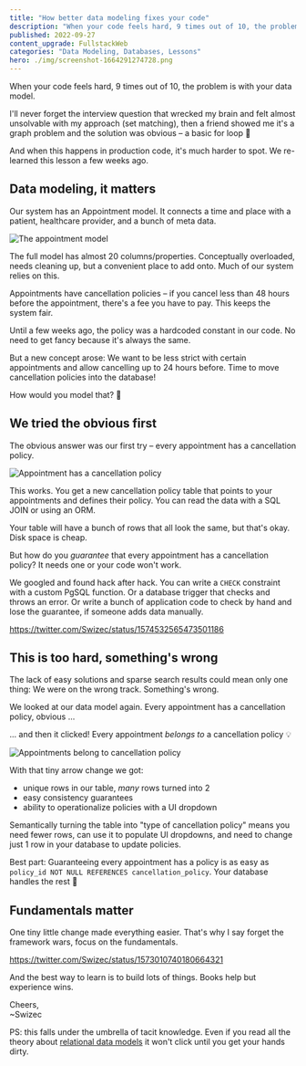 ```yaml
---
title: "How better data modeling fixes your code"
description: "When your code feels hard, 9 times out of 10, the problem is with your data model. The signs are subtle."
published: 2022-09-27
content_upgrade: FullstackWeb
categories: "Data Modeling, Databases, Lessons"
hero: ./img/screenshot-1664291274728.png
---
```


When your code feels hard, 9 times out of 10, the problem is with your data model.

I'll never forget the interview question that wrecked my brain and felt almost unsolvable with my approach (set matching), then a friend showed me it's a graph problem and the solution was obvious – a basic for loop 🤯

And when this happens in production code, it's much harder to spot. We re-learned this lesson a few weeks ago.

## Data modeling, it matters

Our system has an Appointment model. It connects a time and place with a patient, healthcare provider, and a bunch of meta data.

![The appointment model](./img/The-appointment-model0a9d58.png)

The full model has almost 20 columns/properties. Conceptually overloaded, needs cleaning up, but a convenient place to add onto. Much of our system relies on this.

Appointments have cancellation policies – if you cancel less than 48 hours before the appointment, there's a fee you have to pay. This keeps the system fair.

Until a few weeks ago, the policy was a hardcoded constant in our code. No need to get fancy because it's always the same.

But a new concept arose: We want to be less strict with certain appointments and allow cancelling up to 24 hours before. Time to move cancellation policies into the database!

How would you model that? 🤔

## We tried the obvious first

The obvious answer was our first try – every appointment has a cancellation policy.

![Appointment has a cancellation policy](./img/Appointment-has-a-cancellation-policyh4524a.png)

This works. You get a new cancellation policy table that points to your appointments and defines their policy. You can read the data with a SQL JOIN or using an ORM.

Your table will have a bunch of rows that all look the same, but that's okay. Disk space is cheap.

But how do you _guarantee_ that every appointment has a cancellation policy? It needs one or your code won't work.

We googled and found hack after hack. You can write a `CHECK` constraint with a custom PgSQL function. Or a database trigger that checks and throws an error. Or write a bunch of application code to check by hand and lose the guarantee, if someone adds data manually.

https://twitter.com/Swizec/status/1574532565473501186

## This is too hard, something's wrong

The lack of easy solutions and sparse search results could mean only one thing: We were on the wrong track. Something's wrong.

We looked at our data model again. Every appointment has a cancellation policy, obvious ...

... and then it clicked! Every appointment _belongs to_ a cancellation policy 💡

![Appointments belong to cancellation policy](./img/Appointments-belong-to-cancellation-policybgh1hd.png)

With that tiny arrow change we got:

- unique rows in our table, _many_ rows turned into 2
- easy consistency guarantees
- ability to operationalize policies with a UI dropdown

Semantically turning the table into "type of cancellation policy" means you need fewer rows, can use it to populate UI dropdowns, and need to change just 1 row in your database to update policies.

Best part: Guaranteeing every appointment has a policy is as easy as `policy_id NOT NULL REFERENCES cancellation_policy`. Your database handles the rest 🤘

## Fundamentals matter

One tiny little change made everything easier. That's why I say forget the framework wars, focus on the fundamentals.

https://twitter.com/Swizec/status/1573010740180664321

And the best way to learn is to build lots of things. Books help but experience wins.

Cheers,<br/>
~Swizec

PS: this falls under the umbrella of tacit knowledge. Even if you read all the theory about [relational data models](https://swizec.com/blog/notes-on-a-relational-model-of-data-for-large-shared-data-banks/) it won't click until you get your hands dirty.

